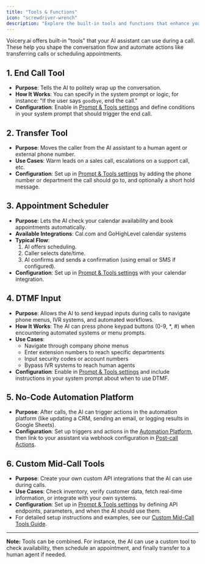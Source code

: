 ```yaml
---
title: "Tools & Functions"
icon: "screwdriver-wrench"
description: "Explore the built-in tools and functions that enhance your AI assistant's capabilities during calls"
---
```


Voicery.ai offers built-in "tools" that your AI assistant can use during a call. These help you shape the conversation flow and automate actions like transferring calls or scheduling appointments.

## 1. End Call Tool

- **Purpose**: Tells the AI to politely wrap up the conversation.
- **How It Works**: You can specify in the system prompt or logic, for instance: "If the user says `goodbye`, end the call."
- **Configuration**: Enable in [Prompt & Tools settings](/ai-assistants/settings/prompt-and-tools#default-tools) and define conditions in your system prompt that should trigger the end call.

## 2. Transfer Tool

- **Purpose**: Moves the caller from the AI assistant to a human agent or external phone number.
- **Use Cases**: Warm leads on a sales call, escalations on a support call, etc.
- **Configuration**: Set up in [Prompt & Tools settings](/ai-assistants/settings/prompt-and-tools#default-tools) by adding the phone number or department the call should go to, and optionally a short hold message.

## 3. Appointment Scheduler

- **Purpose**: Lets the AI check your calendar availability and book appointments automatically.
- **Available Integrations**: Cal.com and GoHighLevel calendar systems
- **Typical Flow**:
  1. AI offers scheduling.
  2. Caller selects date/time.
  3. AI confirms and sends a confirmation (using email or SMS if configured).
- **Configuration**: Set up in [Prompt & Tools settings](/ai-assistants/settings/prompt-and-tools#default-tools) with your calendar integration.

## 4. DTMF Input

- **Purpose**: Allows the AI to send keypad inputs during calls to navigate phone menus, IVR systems, and automated workflows.
- **How It Works**: The AI can press phone keypad buttons (0-9, *, #) when encountering automated systems or menu prompts.
- **Use Cases**: 
  - Navigate through company phone menus
  - Enter extension numbers to reach specific departments
  - Input security codes or account numbers
  - Bypass IVR systems to reach human agents
- **Configuration**: Enable in [Prompt & Tools settings](/ai-assistants/settings/prompt-and-tools#default-tools) and include instructions in your system prompt about when to use DTMF.

## 5. No-Code Automation Platform

- **Purpose**: After calls, the AI can trigger actions in the automation platform (like updating a CRM, sending an email, or logging results in Google Sheets).
- **Configuration**: Set up triggers and actions in the [Automation Platform](/automation-platform/introduction), then link to your assistant via webhook configuration in [Post-call Actions](/ai-assistants/settings/post-call-actions#webhook-configuration).

## 6. Custom Mid-Call Tools

- **Purpose**: Create your own custom API integrations that the AI can use during calls.
- **Use Cases**: Check inventory, verify customer data, fetch real-time information, or integrate with your own systems.
- **Configuration**: Set up in [Prompt & Tools settings](/ai-assistants/settings/prompt-and-tools#custom-mid-call-tools) by defining API endpoints, parameters, and when the AI should use them.
- For detailed setup instructions and examples, see our [Custom Mid-Call Tools Guide](/ai-assistants/custom-tools).

---

**Note:** Tools can be combined. For instance, the AI can use a custom tool to check availability, then schedule an appointment, and finally transfer to a human agent if needed.
